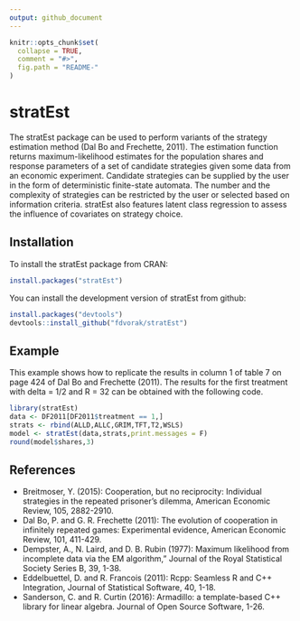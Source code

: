 ```yaml
---
output: github_document
---
```


<!-- README.md is generated from README.Rmd. Please edit that file -->

```r
knitr::opts_chunk$set(
  collapse = TRUE,
  comment = "#>",
  fig.path = "README-"
)
```

# stratEst

The stratEst package can be used to perform variants of the strategy estimation method (Dal Bo and Frechette, 2011). The estimation function \code{stratEst()} returns maximum-likelihood estimates for the population shares and response parameters of a set of candidate strategies given some data from an economic experiment. Candidate strategies can be supplied by the user in the form of deterministic finite-state automata. The number and the complexity of strategies can be restricted by the user or selected based on information criteria. stratEst also features latent class regression to assess the influence of covariates on strategy choice.

## Installation

To install the stratEst package from CRAN:

```r
install.packages("stratEst")
```

You can install the development version of stratEst from github:


```r
install.packages("devtools")
devtools::install_github("fdvorak/stratEst")
```

## Example

This example shows how to replicate the results in column 1 of table 7 on page 424 of Dal Bo and Frechette (2011). The results for the first treatment with delta = 1/2 and R = 32 can be obtained with the following code.

```r
library(stratEst)
data <- DF2011[DF2011$treatment == 1,]
strats <- rbind(ALLD,ALLC,GRIM,TFT,T2,WSLS)
model <- stratEst(data,strats,print.messages = F)
round(model$shares,3)
```

## References
* Breitmoser, Y. (2015): Cooperation, but no reciprocity: Individual strategies in the repeated prisoner's dilemma, American Economic Review, 105, 2882-2910.
* Dal Bo, P. and G. R. Frechette (2011): The evolution of cooperation in infinitely repeated games: Experimental evidence, American Economic Review, 101, 411-429.
* Dempster, A., N. Laird, and D. B. Rubin (1977): Maximum likelihood from incomplete data via the EM algorithm," Journal of the Royal Statistical Society Series B, 39, 1-38.
* Eddelbuettel, D. and R. Francois (2011): Rcpp: Seamless R and C++ Integration, Journal of Statistical Software, 40, 1-18.
* Sanderson, C. and R. Curtin (2016): Armadillo: a template-based C++ library for linear algebra. Journal of Open Source Software, 1-26.
